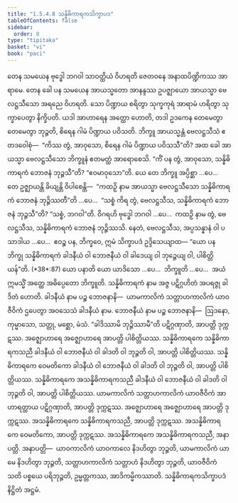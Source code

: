 ```yaml
---
title: "1.5.4.8 သန္နိဓိကာရကသိက္ခာပဒ"
tableOfContents: false
sidebar:
  order: 8
type: "tipitaka"
basket: "vi"
book: "paci"
---
```



<DynamicBreadcrumb />

<Division number="252" book="paci" e="ch" v="2" p="116">

<Paragraph number="812" book="paci">
တေန သမယေန ဗုဒ္ဓေါ ဘဂဝါ သာဝတ္ထိယံ ဝိဟရတိ ဇေတဝနေ အနာထပိဏ္ဍိကဿ အာရာမေ. တေန ခေါ ပန သမယေန အာယသ္မတော အာနန္ဒဿ ဥပဇ္ဈာယော အာယသ္မာ ဗေလဋ္ဌသီသော အရညေ ဝိဟရတိ. သော ပိဏ္ဍာယ စရိတွာ သုက္ခကုရံ အာရာမံ ဟရိတွာ သုက္ခာပေတွာ နိက္ခိပတိ. ယဒါ အာဟာရေန အတ္ထော ဟောတိ, တဒါ ဥဒကေန တေမေတွာ တေမေတွာ ဘုဉ္ဇတိ, စိရေန ဂါမံ ပိဏ္ဍာယ ပဝိသတိ. ဘိက္ခူ အာယသ္မန္တံ ဗေလဋ္ဌသီသံ ဧတဒဝေါစုံ—  “ကိဿ တွံ, အာဝုသော, စိရေန ဂါမံ ပိဏ္ဍာယ ပဝိသသီ”တိ? အထ ခေါ အာယသ္မာ ဗေလဋ္ဌသီသော ဘိက္ခူနံ ဧတမတ္ထံ အာရောစေသိ. “ကိံ ပန တွံ, အာဝုသော, သန္နိဓိကာရကံ ဘောဇနံ ဘုဉ္ဇသီ”တိ? “ဧဝမာဝုသော”တိ.
</Paragraph>

<Paragraph number="813" book="paci">
ယေ တေ ဘိက္ခူ အပ္ပိစ္ဆာ …ပေ…  တေ ဥဇ္ဈာယန္တိ ခိယျန္တိ ဝိပါစေန္တိ—  “ကထဉှိ နာမ အာယသ္မာ ဗေလဋ္ဌသီသော သန္နိဓိကာရကံ ဘောဇနံ ဘုဉ္ဇိဿတီ”တိ …ပေ…  “သစ္စံ ကိရ တွံ, ဗေလဋ္ဌသီသ, သန္နိဓိကာရကံ ဘောဇနံ ဘုဉ္ဇသီ”တိ? “သစ္စံ, ဘဂဝါ”တိ. ဝိဂရဟိ ဗုဒ္ဓေါ ဘဂဝါ …ပေ…  ကထဉှိ နာမ တွံ, ဗေလဋ္ဌသီသ, သန္နိဓိကာရကံ ဘောဇနံ ဘုဉ္ဇိဿသိ. နေတံ, ဗေလဋ္ဌသီသ, အပ္ပသန္နာနံ ဝါ ပသာဒါယ …ပေ…  ဧဝဉ္စ ပန, ဘိက္ခဝေ, ဣမံ သိက္ခာပဒံ ဥဒ္ဒိသေယျာထ—
</Paragraph>

</Division>
<Division number="253" book="paci" e="ch" v="2" p="116">

<Paragraph number="814" book="paci">
<Emphasis>“ယော ပန ဘိက္ခု သန္နိဓိကာရကံ ခါဒနီယံ ဝါ ဘောဇနီယံ ဝါ ခါဒေယျ ဝါ ဘုဉ္ဇေယျ ဝါ, ပါစိတ္တိယန်”</Emphasis>တိ. (*38*:<Emphasis>87</Emphasis>)
</Paragraph>

</Division>
<Division number="254" book="paci" e="ch" v="2" p="117">

<Paragraph number="815" book="paci">
<Emphasis>ယော ပနာ</Emphasis>တိ ယော ယာဒိသော …ပေ…  <Emphasis>ဘိက္ခူ</Emphasis>တိ …ပေ…  အယံ ဣမသ္မိံ အတ္ထေ အဓိပ္ပေတော ဘိက္ခူတိ.
</Paragraph>

<Paragraph number="816" book="paci">
<Emphasis>သန္နိဓိကာရကံ</Emphasis> နာမ အဇ္ဇ ပဋိဂ္ဂဟိတံ အပရဇ္ဇု ခါဒိတံ ဟောတိ.
</Paragraph>

<Paragraph number="817" book="paci">
<Emphasis>ခါဒနီယံ</Emphasis> နာမ ပဉ္စ ဘောဇနာနိ—  ယာမကာလိကံ သတ္တာဟကာလိကံ ယာဝဇီဝိကံ ဌပေတွာ အဝသေသံ ခါဒနီယံ နာမ.
</Paragraph>

<Paragraph number="818" book="paci">
<Emphasis>ဘောဇနီယံ</Emphasis> နာမ ပဉ္စ ဘောဇနာနိ—  ဩဒနော, ကုမ္မာသော, သတ္တု, မစ္ဆော, မံသံ.
</Paragraph>

<Paragraph number="819" book="paci">
“ခါဒိဿာမိ ဘုဉ္ဇိဿာမီ”တိ ပဋိဂ္ဂဏှာတိ, အာပတ္တိ ဒုက္ကဋဿ. အဇ္ဈောဟာရေ အဇ္ဈောဟာရေ အာပတ္တိ ပါစိတ္တိယဿ.
</Paragraph>

</Division>
<Division number="255" book="paci" e="ch" v="2" p="117">

<Paragraph number="820" book="paci">
သန္နိဓိကာရကေ သန္နိဓိကာရကသညီ ခါဒနီယံ ဝါ ဘောဇနီယံ ဝါ ခါဒတိ ဝါ ဘုဉ္ဇတိ ဝါ, အာပတ္တိ ပါစိတ္တိယဿ. သန္နိဓိကာရကေ ဝေမတိကော ခါဒနီယံ ဝါ ဘောဇနီယံ ဝါ ခါဒတိ ဝါ ဘုဉ္ဇတိ ဝါ, အာပတ္တိ ပါစိတ္တိယဿ. သန္နိဓိကာရကေ အသန္နိဓိကာရကသညီ ခါဒနီယံ ဝါ ဘောဇနီယံ ဝါ ခါဒတိ ဝါ ဘုဉ္ဇတိ ဝါ, အာပတ္တိ ပါစိတ္တိယဿ.
</Paragraph>

<Paragraph number="821" book="paci">
ယာမကာလိကံ သတ္တာဟကာလိကံ ယာဝဇီဝိကံ အာဟာရတ္ထာယ ပဋိဂ္ဂဏှာတိ, အာပတ္တိ ဒုက္ကဋဿ. အဇ္ဈောဟာရေ အဇ္ဈောဟာရေ အာပတ္တိ ဒုက္ကဋဿ. အသန္နိဓိကာရကေ သန္နိဓိကာရကသညီ, အာပတ္တိ ဒုက္ကဋဿ. အသန္နိဓိကာရကေ ဝေမတိကော, အာပတ္တိ ဒုက္ကဋဿ. အသန္နိဓိကာရကေ အသန္နိဓိကာရကသညီ, အနာပတ္တိ.
</Paragraph>

</Division>
<Division number="256" book="paci" e="ch" v="2" p="117">

<Paragraph number="822" book="paci">
အနာပတ္တိ—  ယာဝကာလိကံ ယာဝကာလေ နိဒဟိတွာ ဘုဉ္ဇတိ, ယာမကာလိကံ ယာမေ နိဒဟိတွာ ဘုဉ္ဇတိ, သတ္တာဟကာလိကံ သတ္တာဟံ နိဒဟိတွာ ဘုဉ္ဇတိ, ယာဝဇီဝိကံ သတိ ပစ္စယေ ပရိဘုဉ္ဇတိ, ဥမ္မတ္တကဿ, အာဒိကမ္မိကဿာတိ.

</Paragraph>
</Division>

<Paragraph number="823" type="center" book="paci">
သန္နိဓိကာရကသိက္ခာပဒံ နိဋ္ဌိတံ အဋ္ဌမံ.
</Paragraph>